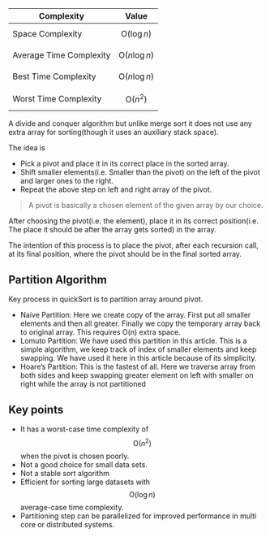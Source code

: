 | Complexity              | Value                  |
| ----------------------- | ---------------------- |
| Space Complexity        | $$\text{O}(\log{n})$$  |
| Average Time Complexity | $$\text{O}(n\log{n})$$ |
| Best Time Complexity    | $$\text{O}(n\log{n})$$ |
| Worst Time Complexity   | $$\text{O}(n^2)$$      |

A divide and conquer algorithm but unlike merge sort it does not use any extra array for sorting(though it uses an auxiliary stack space).

The idea is

- Pick a pivot and place it in its correct place in the sorted array.
- Shift smaller elements(i.e. Smaller than the pivot) on the left of the pivot and larger ones to the right.
- Repeat the above step on left and right array of the pivot.

> A pivot is basically a chosen element of the given array by our choice.

After choosing the pivot(i.e. the element), place it in its correct position(i.e. The place it should be after the array gets sorted) in the array.

The intention of this process is to place the pivot, after each recursion call, at its final position, where the pivot should be in the final sorted array.

## Partition Algorithm

Key process in quickSort is to partition array around pivot.

- Naive Partition: Here we create copy of the array. First put all smaller elements and then all greater. Finally we copy the temporary array back to original array. This requires O(n) extra space.
- Lomuto Partition: We have used this partition in this article. This is a simple algorithm, we keep track of index of smaller elements and keep swapping. We have used it here in this article because of its simplicity.
- Hoare’s Partition: This is the fastest of all. Here we traverse array from both sides and keep swapping greater element on left with smaller on right while the array is not partitioned

## Key points

- It has a worst-case time complexity of $$\text{O}(n^2)$$ when the pivot is chosen poorly.
- Not a good choice for small data sets.
- Not a stable sort algorithm
- Efficient for sorting large datasets with $$\text{O}(\log{n})$$ average-case time complexity.
- Partitioning step can be parallelized for improved performance in multi core or distributed systems.
